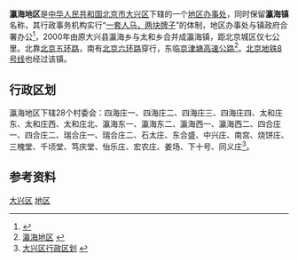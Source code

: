 {{中国乡级行政区
|景观照片文件名 = Sanyuan Foods headquarters (20201019135246).jpg
|景观照片描述 = [[三元集团|三元食品]]总部
|汉语拼音 = 
|其他语言 = 
|其他语言名称 = 
|旧称 = 瀛海庄
|地名出处 = 
|位置图文件名 = 
|位置图描述 = 
|自定义图片= 
|建置时间 = 
|政府驻地 = 
|毗邻 = 
|总面积 = 36.8平方千米
|总人口 = 
|总人口年份 = 
|户籍人口 = 1.83万
|户籍人口年份 = 
|常住人口 = 
|常住人口年份 = 
|人口密度 = 
|GDP = 
|GDP年份 = 
|邮政编码 = 102600
|电话区号 = 10
|官方网站 = 
|网站名称 = 
|11/01/15/008/000}}

'''瀛海地区'''是[[中华人民共和国|中华人民共和国]][[北京市|北京市]][[大兴区|大兴区]]下辖的一个[[地区办事处|地区办事处]]，同时保留'''瀛海镇'''名称，其行政事务机构实行“[[一套人马，两块牌子|一套人马，两块牌子]]”的体制，地区办事处与镇政府合署办公<ref>{{PRC admin/ref sgc|{{PRC admin/parent|11/01/15/008/000}}}}</ref>，2000年由原大兴县瀛海乡与太和乡合并成瀛海镇，距北京城区仅七公里。北靠[[北京五环路|北京五环路]]，南有[[北京六环路|北京六环路]]穿行，东临[[京津塘高速公路|京津塘高速公路]]<ref>[http://www.chinaquhua.cn/beijing/daxingqu_huangcunzhen.html 瀛海地区] {{webarchive|url=https://web.archive.org/web/20111128125928/http://www.chinaquhua.cn/beijing/daxingqu_huangcunzhen.html |date=2011-11-28 }}</ref>。[[北京地铁8号线|北京地铁8号线]]也经过该镇。

==行政区划==
瀛海地区下辖28个村委会：四海庄一、四海庄二、四海庄三、四海庄四、太和庄东、太和庄西、太和庄北、瀛海东一、瀛海东二、瀛海西一、瀛海西二、四合庄一、四合庄二、瑞合庄一、瑞合庄二、石太庄、东合盛、中兴庄、南宫、烧饼庄、三槐堂、千顷堂、笃庆堂、怡乐庄、宏农庄、姜场、下十号、同义庄<ref>[http://www.xzqh.org/html/2008/0617/365.html 大兴区行政区划] {{webarchive|url=https://web.archive.org/web/20110920183317/http://www.xzqh.org/html/2008/0617/365.html |date=2011-09-20 }}</ref>。

==参考资料==
{{Reflist|2}}

{{大兴区行政区划}}
{{北京行政区划小作品}}

[[Category:北京市地区|大兴区]]
[[Category:大兴区行政区划|地区]]